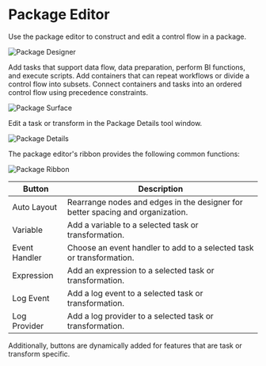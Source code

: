 # Package Editor

Use the package editor to construct and edit a control flow in a package.

![Package Designer](/img/bimlstudio/Package1.png)

Add tasks that support data flow, data preparation, perform BI functions, and execute scripts. Add containers that can repeat workflows or divide a control flow into subsets. Connect containers and tasks into an ordered control flow using precedence constraints.

![Package Surface](/img/bimlstudio/Package2.png)

Edit a task or transform in the Package Details tool window.

![Package Details](/img/bimlstudio/Package3.png)

The package editor's ribbon provides the following common functions:

![Package Ribbon](/img/bimlstudio/Package4.png)

Button | Description
--- | ---
Auto Layout | Rearrange nodes and edges in the designer for better spacing and organization.
Variable | Add a variable to a selected task or transformation.
Event Handler | Choose an event handler to add to a selected task or transformation.
Expression | Add an expression to a selected task or transformation.
Log Event | Add a log event to a selected task or transformation.
Log Provider | Add a log provider to a selected task or transformation.

Additionally, buttons are dynamically added for features that are task or transform specific.